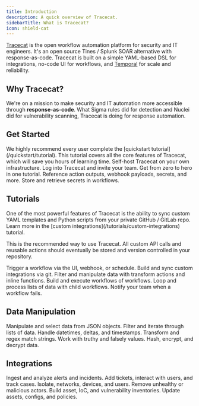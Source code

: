 ```yaml
---
title: Introduction
description: A quick overview of Tracecat.
sidebarTitle: What is Tracecat?
icon: shield-cat
---
```


[Tracecat](https://tracecat.com) is the open workflow automation platform for security and IT engineers.
It's an open source Tines / Splunk SOAR alternative with response-as-code.
Tracecat is built on a simple YAML-based DSL for integrations, no-code UI for workflows, and [Temporal](https://temporal.io/) for scale and reliability.

## Why Tracecat?

We're on a mission to make security and IT automation more accessible through **response-as-code**.
What Sigma rules did for detection and Nuclei did for vulnerability scanning, Tracecat is doing for response automation.

## Get Started

<Tip>
  We highly recommend every user complete the [quickstart tutorial](/quickstart/tutorial).
  This tutorial covers all the core features of Tracecat, which will save you hours of learning time.
</Tip>

<CardGroup cols={3}>
  <Card title="Install" icon="download" href="/quickstart/install">
    Self-host Tracecat on your own infrastructure.
  </Card>
  <Card title="Users" icon="user" href="/quickstart/admin">
    Log into Tracecat and invite your team.
  </Card>
  <Card title="Quickstart" icon="rocket" href="/quickstart/tutorial">
    Get from zero to hero in one tutorial.
  </Card>
  <Card title="Expressions" icon="dollar-sign" href="/quickstart/expressions">
    Reference action outputs, webhook payloads, secrets, and more.
  </Card>
  <Card title="Secrets" icon="key" href="/quickstart/secrets">
    Store and retrieve secrets in workflows.
  </Card>
</CardGroup>

## Tutorials

<Note>
  One of the most powerful features of Tracecat is the ability to sync custom YAML templates and Python scripts from your private GitHub / GitLab repo.
  Learn more in the [custom integrations](/tutorials/custom-integrations) tutorial.

  This is the recommended way to use Tracecat. All custom API calls and reusable actions should eventually be stored and version controlled in your repository.
</Note>

<CardGroup cols={3}>
  <Card title="Trigger workflows" icon="bolt" href="/tutorials/trigger-workflows">
    Trigger a workflow via the UI, webhook, or schedule.
  </Card>
  <Card title="Custom integrations" icon="code-branch" href="/tutorials/custom-integrations">
    Build and sync custom integrations via git.
  </Card>
  <Card title="Data transforms" icon="brackets-curly" href="/tutorials/data-transforms">
    Filter and manipulate data with transform actions and inline functions.
  </Card>
  <Card title="Child workflows" icon="diagram-project" href="/tutorials/child-workflows">
    Build and execute workflows of workflows.
  </Card>
  <Card title="Explode-implode" icon="layer-group" href="/tutorials/explode-implode">
    Loop and process lists of data with child workflows.
  </Card>
  <Card title="Alert on failure" icon="triangle-exclamation" href="/tutorials/alert-on-failure">
    Notify your team when a workflow fails.
  </Card>
</CardGroup>

## Data Manipulation

<CardGroup cols={3}>
  <Card title="JSON" icon="brackets-curly" href="/data-types/json">
    Manipulate and select data from JSON objects.
  </Card>
  <Card title="Arrays" icon="brackets-square" href="/data-types/arrays">
    Filter and iterate through lists of data.
  </Card>
  <Card title="Datetimes" icon="clock" href="/data-types/datetimes">
    Handle datetimes, deltas, and timestamps.
  </Card>
  <Card title="Strings" icon="font" href="/data-types/strings">
    Transform and regex match strings.
  </Card>
  <Card title="Booleans" icon="toggle-on" href="/data-types/booleans">
    Work with truthy and falsely values.
  </Card>
  <Card title="Cryptography" icon="key" href="/data-types/cryptography">
    Hash, encrypt, and decrypt data.
  </Card>
</CardGroup>

## Integrations

<CardGroup cols={3}>
  <Card title="Detect" icon="magnifying-glass" href="/templates/detect">
    Ingest and analyze alerts and incidents.
  </Card>
  <Card title="Notify" icon="bell" href="/templates/notify">
    Add tickets, interact with users, and track cases.
  </Card>
  <Card title="Isolate" icon="shield" href="/templates/isolate">
    Isolate, networks, devices, and users.
  </Card>
  <Card title="Evict" icon="ban" href="/templates/evict">
    Remove unhealthy or malicious actors.
  </Card>
  <Card title="Model" icon="list-check" href="/templates/model">
    Build asset, IoC, and vulnerability inventories.
  </Card>
  <Card title="Harden" icon="lock" href="/templates/harden">
    Update assets, configs, and policies.
  </Card>
</CardGroup>
